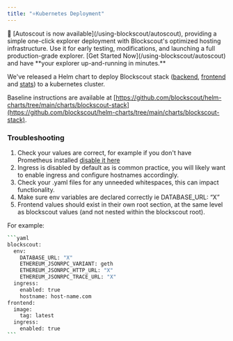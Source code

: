 ```yaml
---
title: "⭐Kubernetes Deployment"
---
```


<Tip>
🚗 [Autoscout is now available](/using-blockscout/autoscout), providing a simple one-click explorer deployment with Blockscout's optimized hosting infrastructure. Use it for early testing, modifications, and launching a full production-grade explorer. [Get Started Now](/using-blockscout/autoscout) and have **your explorer up-and-running in minutes.**

</Tip>

We've released a Helm chart to deploy Blockscout stack ([backend](https://github.com/blockscout/blockscout), [frontend](https://github.com/blockscout/frontend) and [stats](https://github.com/blockscout/blockscout-rs/tree/main/stats)) to a kubernetes cluster.

Baseline instructions are available at [https://github.com/blockscout/helm-charts/tree/main/charts/blockscout-stack](https://github.com/blockscout/helm-charts/tree/main/charts/blockscout-stack).

### Troubleshooting

1. Check your values are correct, for example if you don't have Prometheus installed [disable it here](https://github.com/blockscout/helm-charts/blob/7fe62850a9d0ab220041598722569ab13fa54540/charts/blockscout-stack/values.yaml#L33)
2. Ingress is disabled by default as is common practice, you will likely want to enable ingress and configure hostnames accordingly.
3. Check your .yaml files for any unneeded whitespaces, this can impact functionality.
4. Make sure env variables are declared correctly ie DATABASE\_URL: “X”
5. Frontend values should exist in their own root section, at the same level as blockscout values (and not nested within the blockscout root).

For example:

````bash
```yaml
blockscout:
  env:
    DATABASE_URL: "X"
    ETHEREUM_JSONRPC_VARIANT: geth
    ETHEREUM_JSONRPC_HTTP_URL: "X"
    ETHEREUM_JSONRPC_TRACE_URL: "X"
  ingress:
    enabled: true
    hostname: host-name.com
frontend:
  image:
    tag: latest
  ingress:
    enabled: true
```
````